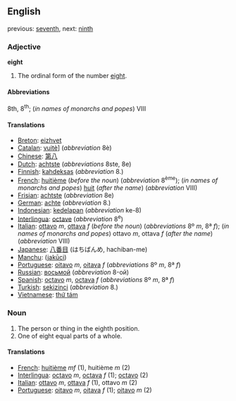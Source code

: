 ==English==
previous: [[seventh]], next: [[ninth]]

===Adjective===
'''eight'''
# The ordinal form of the number [[eight]].

====Abbreviations====
8th, 8<sup>th</sup>; (''in names of monarchs and popes'') VIII

====Translations====

*[[Breton]]: [[eizhvet]]
*[[Catalan]]: [[vuitè]]] (''abbreviation'' 8è)
*[[Chinese]]: [[第八]]
*[[Dutch]]: [[achtste]] (''abbreviations'' 8ste, 8e)
*[[Finnish]]: [[kahdeksas]] (''abbreviation'' 8.)
*[[French]]: [[huitième]] (''before the noun'') (''abbreviation'' 8<sup>ème</sup>); (''in names of monarchs and popes'') [[huit]] (''after the name'') (''abbreviation'' VIII)
*[[Frisian]]: [[achtste]] (''abbreviation'' 8e)
*[[German]]: [[achte]] (''abbreviation'' 8.)
*[[Indonesian]]: [[kedelapan]] (''abbreviation'' ke-8)
*[[Interlingua]]: [[octave]] (''abbreviation'' 8<sup>e</sup>)
*[[Italian]]: [[ottavo]] ''m'', [[ottava]] ''f'' (''before the noun'') (''abbreviations'' 8º ''m'', 8ª ''f''); (''in names of monarchs and popes'') ottavo ''m'', ottava ''f'' (''after the name'') (''abbreviation'' VIII)
*[[Japanese]]: [[八番目]] (はちばんめ, hachiban-me)
*[[Manchu]]: ([[jakūci]])
*[[Portuguese]]: [[oitavo]] ''m'', [[oitava]] ''f'' (''abbreviations'' 8º ''m'', 8ª ''f'')
*[[Russian]]: [[восьмой]] (''abbreviation'' 8-ой)
*[[Spanish]]: [[octavo]] ''m'', [[octava]] ''f'' (''abbreviations'' 8º ''m'', 8ª ''f'')
*[[Turkish]]: [[sekizinci]] (''abbreviation'' 8.)
*[[Vietnamese]]: [[thứ tám]]

===Noun===

#The person or thing in the eighth position.
#One of eight equal parts of a whole.

====Translations====

*[[French]]: [[huitième]] ''mf'' (1), huitième ''m'' (2)
*[[Interlingua]]: [[octavo]] ''m'', [[octava]] ''f'' (1); [[octavo]] (2)
*[[Italian]]: [[ottavo]] ''m'', [[ottava]] ''f'' (1), ottavo ''m'' (2)
*[[Portuguese]]: [[oitavo]] ''m'', [[oitava]] ''f'' (1); [[oitavo]] ''m'' (2)